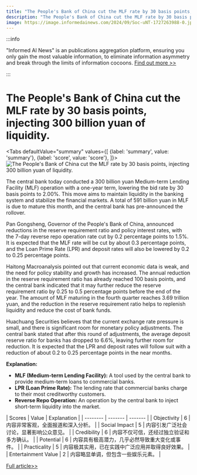 ```yaml
---
title: "The People's Bank of China cut the MLF rate by 30 basis points, injecting 300 billion yuan of liquidity."
description: "The People's Bank of China cut the MLF rate by 30 basis points, injecting 300 billion yuan of liquidity."
image: https://image.informedainews.com/2024/09/Soc-uNT-1727263988-0.jpg
---
```



:::info

"Informed AI News" is an publications aggregation platform, ensuring you only gain the most valuable information, to eliminate information asymmetry and break through the limits of information cocoons.  [Find out more >>](/)

:::

# The People's Bank of China cut the MLF rate by 30 basis points, injecting 300 billion yuan of liquidity.


<Tabs
	defaultValue="summary"
	values={[
	{label: 'summary', value: 'summary'},
	{label: 'score', value: 'score'},
]}>
<TabItem value="summary">
<img
  src="https://image.informedainews.com/2024/09/Soc-uNT-1727263988-0.jpg"
  alt="The People's Bank of China cut the MLF rate by 30 basis points, injecting 300 billion yuan of liquidity."
/>



The central bank today conducted a 300 billion yuan Medium-term Lending Facility (MLF) operation with a one-year term, lowering the bid rate by 30 basis points to 2.00%. This move aims to maintain liquidity in the banking system and stabilize the financial markets. A total of 591 billion yuan in MLF is due to mature this month, and the central bank has pre-announced the rollover.

Pan Gongsheng, Governor of the People's Bank of China, announced reductions in the reserve requirement ratio and policy interest rates, with the 7-day reverse repo operation rate cut by 0.2 percentage points to 1.5%. It is expected that the MLF rate will be cut by about 0.3 percentage points, and the Loan Prime Rate (LPR) and deposit rates will also be lowered by 0.2 to 0.25 percentage points.

Haitong Macroanalysis pointed out that current economic data is weak, and the need for policy stability and growth has increased. The annual reduction in the reserve requirement ratio has already reached 100 basis points, and the central bank indicated that it may further reduce the reserve requirement ratio by 0.25 to 0.5 percentage points before the end of the year. The amount of MLF maturing in the fourth quarter reaches 3.69 trillion yuan, and the reduction in the reserve requirement ratio helps to replenish liquidity and reduce the cost of bank funds.

Huachuang Securities believes that the current exchange rate pressure is small, and there is significant room for monetary policy adjustments. The central bank stated that after this round of adjustments, the average deposit reserve ratio for banks has dropped to 6.6%, leaving further room for reduction. It is expected that the LPR and deposit rates will follow suit with a reduction of about 0.2 to 0.25 percentage points in the near months.

**Explanation:**
- **MLF (Medium-term Lending Facility):** A tool used by the central bank to provide medium-term loans to commercial banks.
- **LPR (Loan Prime Rate):** The lending rate that commercial banks charge to their most creditworthy customers.
- **Reverse Repo Operation:** An operation by the central bank to inject short-term liquidity into the market.
</TabItem>
<TabItem value="score">
	| Scores     | Value   | Explanation |
	| -------- | ------- | ------- |
	| Objectivity  | 6    | 内容非常客观，全面报道和深入分析。    |
	| Social Impact | 5     | 内容引发广泛社会讨论，显著影响公众意见。    |
	| Credibility    | 6    | 内容不仅可信，还经过独立验证和多方确认。    |
	| Potential    | 6    | 内容具有极高潜力，几乎必然导致重大变化或事件。    |
	| Practicality    | 5    | 内容极其实用，已在实践中广泛应用并取得良好效果。    |
	| Entertainment Value    | 2    | 内容略显单调，但包含一些娱乐元素。    |
</TabItem>
</Tabs>

[Full article>>](https://wallstreetcn.com/articles/3728821)
